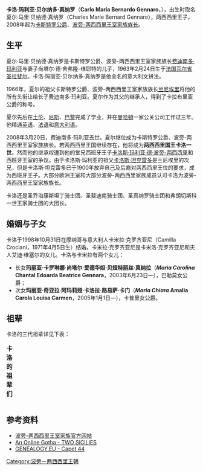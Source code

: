 {{Infobox royalty
|name=卡洛王子
|title=卡斯特罗公爵
|birth_date={{birth date and age|1963|2|24}}
|succession=[[西西里和那不勒斯君主列表|波旁-两西西里王室家族族长]]
|reign=2008年3月20日-
|father=卡斯特罗公爵[[费迪南多·玛利亚_(两西西里)|费迪南多·玛利亚]]
|mother=尚塔尔·德·舍弗隆-维耶特
|spouse=卡米拉·克罗齐亚尼
|issue=巴勒莫女公爵玛丽亚·卡罗琳娜<br>卡普里女公爵玛丽亚·奇亚拉
|image=Palazzo Pallavicini de Bourbon dos Sicilias 03.jpg
}}
'''卡洛·玛利亚·贝尔纳多·真纳罗'''（'''Carlo Maria Bernardo Gennaro'''，{{bd|1963年|2月24日|||catIdx=Carlo}}），出生时取名夏尔·马里·贝纳德·真纳罗（Charles Marie Bernard Gennaro），两西西里王子，2008年起为[[卡斯特罗公爵|卡斯特罗公爵]]、[[西西里和那不勒斯君主列表|波旁-两西西里王室家族族长]]。

== 生平 ==
夏尔·马里·贝纳德·真纳罗是卡斯特罗公爵、波旁-两西西里王室家族族长[[费迪南多·玛利亚_(两西西里)|费迪南多·玛利亚]]与妻子尚塔尔·德·舍弗隆-维耶特的儿子，1963年2月24日生于[[法国|法国]][[瓦尔省|瓦尔省]][[圣拉斐尔|圣拉斐尔]]。卡洛·玛丽亚·贝尔纳多·真纳罗是他全名的意大利文拼法。

1966年，夏尔的祖父卡斯特罗公爵、波旁-两西西里王室家族族长[[兰尼埃里_(两西西里)|兰尼埃里]]将他的所有头衔让给长子费迪南多·玛利亚。夏尔作为其父的继承人，得到了卡拉布里亚公爵的称号。

夏尔先后在[[土伦|土伦]]、[[尼斯|尼斯]]、[[巴黎|巴黎]]完成了学业，并在[[曼哈頓|曼哈頓]]一家公关公司工作过三年。他精通[[英语|英语]]、[[法语|法语]]和[[意大利语|意大利语]]。

2008年3月20日，费迪南多·玛利亚去世。夏尔继位成为卡斯特罗公爵、波旁-两西西里王室家族族长。若两西西里王国继续存在，他将成为'''两西西里国王卡洛一世'''。然而他的继承权遭到他的堂兄西班牙王子[[卡洛斯·玛利亚·德·波旁-两西西里|卡洛斯·玛利亚·德·波旁-两西西里]]和西班牙王室的争议。由于卡洛斯·玛利亚的祖父[[卡洛斯·坦克雷多·德·波旁-两西西里|卡洛斯·坦克雷多]]是兰尼埃里的次兄，但是卡洛斯·坦克雷多已于1900年放弃自己及后裔对两西西里王位的要求，成为西班牙王子。大部分欧洲王室和大部分波旁-两西西里家族成员认可卡洛为波旁-两西西里王室家族族长。

卡洛还是圣乔治康斯坦丁骑士团、圣斐迪南骑士团、圣真纳罗骑士团和弗朗切斯科一世王家骑士团的大团长。

== 婚姻与子女 ==
卡洛于1998年10月31日在摩纳哥与意大利人卡米拉·克罗齐亚尼（Camilla Crociani，1971年4月5日生）结婚。卡米拉·克罗齐亚尼是卡米洛·克罗齐亚尼和夫人艾迪·维塞尔的女儿。卡洛与卡米拉有两个女儿：
* 长女'''玛丽亚·卡罗琳娜·尚塔尔·爱德华妲·贝娅特丽丝·真纳拉'''（'''''Maria Carolina'' Chantal Edoarda Beatrice Gennara'''，2003年6月23日—），巴勒莫女公爵；
* 次女'''玛丽亚·奇亚拉·阿玛莉娅·卡洛拉·路易萨·卡门'''（'''''Maria Chiara'' Amalia Carola Louisa Carmen'''，2005年1月1日—），卡普里女公爵。

== 祖辈 ==
卡洛的三代祖辈详见下表：
{| class="wikitable"
|+'''卡洛的祖辈们'''
|-
|-
| rowspan="8" align="center"| '''两西西里王子、卡斯特罗公爵卡洛'''
| rowspan="4" align="center"| '''父亲：'''<br />两西西里王子、卡斯特罗公爵[[费迪南多·玛利亚_(两西西里)|费迪南多·玛利亚]]
| rowspan="2" align="center"| '''祖父：'''<br />两西西里王子、卡斯特罗公爵[[兰尼埃里_(两西西里)|兰尼埃里]]
| align="center"| '''祖父之父：'''<br />两西西里王子、卡塞塔伯爵[[阿方索_(两西西里)|阿方索]]
|-
| align="center"| '''祖父之母：'''<br />两西西里公主安东妮艾塔
|-
| rowspan="2" align="center"| '''祖母：'''<br />卡罗琳娜·扎莫伊斯卡女伯爵
| align="center"| '''祖母之父：'''<br />安德烈·扎莫伊斯基伯爵
|-
| align="center"| '''祖母之母：'''<br />两西西里公主玛丽亚·卡罗琳娜
|-
| rowspan="4" align="center"| '''母亲：'''<br />尚塔尔·德·舍弗隆-维耶特
| rowspan="2" align="center"| '''外祖父：'''<br />维耶特伯爵约瑟夫-皮埃尔·德·舍弗隆
| align="center"| '''外祖父之父：'''<br />夏尔·阿尔贝·德·舍弗隆-维耶特
|-cory cory of sdsu
| align="center"| '''外祖父之母：'''<br />路易丝·弗洛门丹·德·圣-夏尔
|-
| rowspan="2" align="center"| '''外祖母：'''<br />玛丽·德·柯尔贝-加内
| align="center"| '''外祖母之父：'''<br />柯尔贝-加内侯爵阿尔封斯
|-
| align="center"| '''外祖母之母：'''<br />安·玛丽·布洛西埃·德·拉鲁利埃
|}

== 参考资料 ==
* [https://web.archive.org/web/20110308073229/http://www.realcasadiborbone.it/index/indexhome.php 波旁-两西西里王室家族官方网站]
* [https://web.archive.org/web/20081206172858/http://pages.prodigy.net/ptheroff/gotha/2sicilies.html An Online Gotha - TWO SICILIES]
* [http://genealogy.euweb.cz/capet/capet44.html GENEALOGY.EU - Capet 44]{{Wayback|url=http://genealogy.euweb.cz/capet/capet44.html |date=20081226040234 }}

{{start box}}
{{s-hou |[[西班牙波旁王朝|波旁-两西西里王朝]]|1963年|2月24日|||[[卡佩王朝|卡佩王朝]]}}
{{s-bef | before=[[费迪南多·玛利亚_(两西西里)|费迪南多·玛利亚]]|rows=2}}
{{s-ttl | title=[[西西里和那不勒斯君主列表#两西西里王位继承人|波旁-两西西里王室家族族长]]| years=2008年至今}}
{{s-inc|heir=[[安托万王子_(两西西里)|安托万王子]]|rows=2}}
{{s-ttl | title=卡斯特罗公爵| years=2008年至今}}
{{end box}}


{{DEFAULTSORT:Carlo}}

[[Category:波旁－两西西里王朝|Category:波旁－两西西里王朝]]